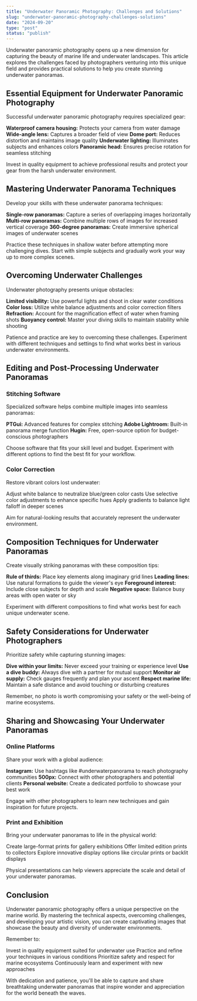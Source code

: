 ```yaml
---
title: "Underwater Panoramic Photography: Challenges and Solutions"
slug: "underwater-panoramic-photography-challenges-solutions"
date: "2024-09-20"
type: "post"
status: "publish"
---
```


Underwater panoramic photography opens up a new dimension for capturing the beauty of marine life and underwater landscapes. This article explores the challenges faced by photographers venturing into this unique field and provides practical solutions to help you create stunning underwater panoramas.

## Essential Equipment for Underwater Panoramic Photography

Successful underwater panoramic photography requires specialized gear:

**Waterproof camera housing:** Protects your camera from water damage
**Wide-angle lens:** Captures a broader field of view
**Dome port:** Reduces distortion and maintains image quality
**Underwater lighting:** Illuminates subjects and enhances colors
**Panoramic head:** Ensures precise rotation for seamless stitching

Invest in quality equipment to achieve professional results and protect your gear from the harsh underwater environment.

## Mastering Underwater Panorama Techniques

Develop your skills with these underwater panorama techniques:

**Single-row panoramas:** Capture a series of overlapping images horizontally
**Multi-row panoramas:** Combine multiple rows of images for increased vertical coverage
**360-degree panoramas:** Create immersive spherical images of underwater scenes

Practice these techniques in shallow water before attempting more challenging dives. Start with simple subjects and gradually work your way up to more complex scenes.

## Overcoming Underwater Challenges

Underwater photography presents unique obstacles:

**Limited visibility:** Use powerful lights and shoot in clear water conditions
**Color loss:** Utilize white balance adjustments and color correction filters
**Refraction:** Account for the magnification effect of water when framing shots
**Buoyancy control:** Master your diving skills to maintain stability while shooting

Patience and practice are key to overcoming these challenges. Experiment with different techniques and settings to find what works best in various underwater environments.
## Editing and Post-Processing Underwater Panoramas

### Stitching Software

Specialized software helps combine multiple images into seamless panoramas:

**PTGui:** Advanced features for complex stitching
**Adobe Lightroom:** Built-in panorama merge function
**Hugin:** Free, open-source option for budget-conscious photographers

Choose software that fits your skill level and budget. Experiment with different options to find the best fit for your workflow.

### Color Correction

Restore vibrant colors lost underwater:

Adjust white balance to neutralize blue/green color casts
Use selective color adjustments to enhance specific hues
Apply gradients to balance light falloff in deeper scenes

Aim for natural-looking results that accurately represent the underwater environment.

## Composition Techniques for Underwater Panoramas

Create visually striking panoramas with these composition tips:

**Rule of thirds:** Place key elements along imaginary grid lines
**Leading lines:** Use natural formations to guide the viewer's eye
**Foreground interest:** Include close subjects for depth and scale
**Negative space:** Balance busy areas with open water or sky

Experiment with different compositions to find what works best for each unique underwater scene.

## Safety Considerations for Underwater Photographers

Prioritize safety while capturing stunning images:

**Dive within your limits:** Never exceed your training or experience level
**Use a dive buddy:** Always dive with a partner for mutual support
**Monitor air supply:** Check gauges frequently and plan your ascent
**Respect marine life:** Maintain a safe distance and avoid touching or disturbing creatures

Remember, no photo is worth compromising your safety or the well-being of marine ecosystems.

## Sharing and Showcasing Your Underwater Panoramas

### Online Platforms

Share your work with a global audience:

**Instagram:** Use hashtags like #underwaterpanorama to reach photography communities
**500px:** Connect with other photographers and potential clients
**Personal website:** Create a dedicated portfolio to showcase your best work

Engage with other photographers to learn new techniques and gain inspiration for future projects.

### Print and Exhibition

Bring your underwater panoramas to life in the physical world:

Create large-format prints for gallery exhibitions
Offer limited edition prints to collectors
Explore innovative display options like circular prints or backlit displays

Physical presentations can help viewers appreciate the scale and detail of your underwater panoramas.

## Conclusion

Underwater panoramic photography offers a unique perspective on the marine world. By mastering the technical aspects, overcoming challenges, and developing your artistic vision, you can create captivating images that showcase the beauty and diversity of underwater environments.

Remember to:

Invest in quality equipment suited for underwater use
Practice and refine your techniques in various conditions
Prioritize safety and respect for marine ecosystems
Continuously learn and experiment with new approaches

With dedication and patience, you'll be able to capture and share breathtaking underwater panoramas that inspire wonder and appreciation for the world beneath the waves.